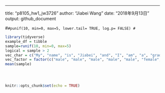 ---
title: "p8105_hw1_jw3726"
author: "Jiabei Wang"
date: "2018年9月13日"
output: github_document

#```
#punif(10, min=0, max=5, lower.tail= TRUE, log.p= FALSE)
#```
```r
library(tidyverse)
example_df = tibble
sample=runif(10, min=0, max=5)
logical = sample > 2
vec_char = c("My", "name", "is", "Jiabei", "and", "I", "am", "a", "graduate", "student")
vec_factor = factor(c("male", "male", "male", "male", "male", "female", "female", "female", "female", "female"))
mean(sample)





```







```r
knitr::opts_chunk$set(echo = TRUE)
```

